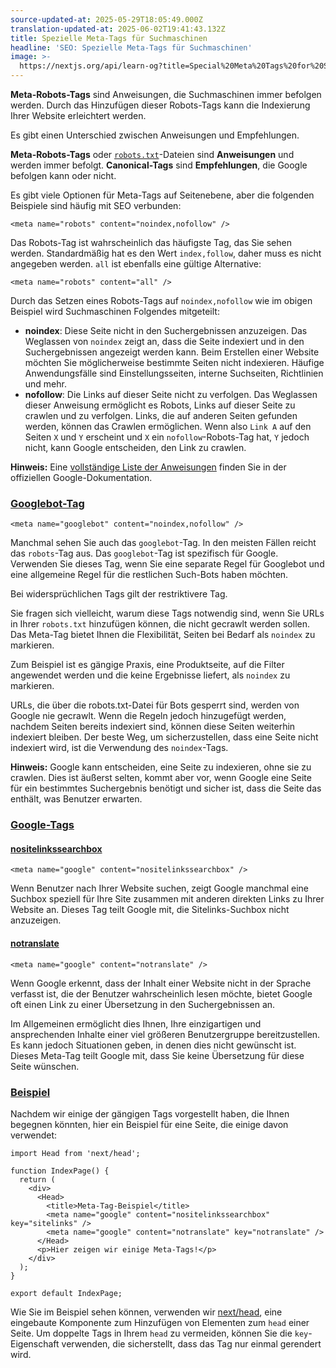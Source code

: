 ```yaml
---
source-updated-at: 2025-05-29T18:05:49.000Z
translation-updated-at: 2025-06-02T19:41:43.132Z
title: Spezielle Meta-Tags für Suchmaschinen
headline: 'SEO: Spezielle Meta-Tags für Suchmaschinen'
image: >-
  https://nextjs.org/api/learn-og?title=Special%20Meta%20Tags%20for%20Search%20Engines&amp;chapter=8
---
```


**Meta-Robots-Tags** sind Anweisungen, die Suchmaschinen immer befolgen werden. Durch das Hinzufügen dieser Robots-Tags kann die Indexierung Ihrer Website erleichtert werden.

Es gibt einen Unterschied zwischen Anweisungen und Empfehlungen.

**Meta-Robots-Tags** oder [`robots.txt`](/learn/seo/crawling-and-indexing/robots-txt)-Dateien sind **Anweisungen** und werden immer befolgt. **Canonical-Tags** sind **Empfehlungen**, die Google befolgen kann oder nicht.

Es gibt viele Optionen für Meta-Tags auf Seitenebene, aber die folgenden Beispiele sind häufig mit SEO verbunden:

```
<meta name="robots" content="noindex,nofollow" />
```

Das Robots-Tag ist wahrscheinlich das häufigste Tag, das Sie sehen werden. Standardmäßig hat es den Wert `index,follow`, daher muss es nicht angegeben werden. `all` ist ebenfalls eine gültige Alternative:

```
<meta name="robots" content="all" />
```

Durch das Setzen eines Robots-Tags auf `noindex,nofollow` wie im obigen Beispiel wird Suchmaschinen Folgendes mitgeteilt:

*   **noindex**: Diese Seite nicht in den Suchergebnissen anzuzeigen. Das Weglassen von `noindex` zeigt an, dass die Seite indexiert und in den Suchergebnissen angezeigt werden kann. Beim Erstellen einer Website möchten Sie möglicherweise bestimmte Seiten nicht indexieren. Häufige Anwendungsfälle sind Einstellungsseiten, interne Suchseiten, Richtlinien und mehr.
*   **nofollow**: Die Links auf dieser Seite nicht zu verfolgen. Das Weglassen dieser Anweisung ermöglicht es Robots, Links auf dieser Seite zu crawlen und zu verfolgen. Links, die auf anderen Seiten gefunden werden, können das Crawlen ermöglichen. Wenn also `Link A` auf den Seiten `X` und `Y` erscheint und `X` ein `nofollow`-Robots-Tag hat, `Y` jedoch nicht, kann Google entscheiden, den Link zu crawlen.

**Hinweis:** Eine [vollständige Liste der Anweisungen](https://developers.google.com/search/docs/advanced/robots/robots_meta_tag#directives) finden Sie in der offiziellen Google-Dokumentation.

### [Googlebot-Tag](#googlebot-tag)

```
<meta name="googlebot" content="noindex,nofollow" />
```

Manchmal sehen Sie auch das `googlebot`-Tag. In den meisten Fällen reicht das `robots`-Tag aus. Das `googlebot`-Tag ist spezifisch für Google. Verwenden Sie dieses Tag, wenn Sie eine separate Regel für Googlebot und eine allgemeine Regel für die restlichen Such-Bots haben möchten.

Bei widersprüchlichen Tags gilt der restriktivere Tag.

Sie fragen sich vielleicht, warum diese Tags notwendig sind, wenn Sie URLs in Ihrer `robots.txt` hinzufügen können, die nicht gecrawlt werden sollen. Das Meta-Tag bietet Ihnen die Flexibilität, Seiten bei Bedarf als `noindex` zu markieren.

Zum Beispiel ist es gängige Praxis, eine Produktseite, auf die Filter angewendet werden und die keine Ergebnisse liefert, als `noindex` zu markieren.

URLs, die über die robots.txt-Datei für Bots gesperrt sind, werden von Google nie gecrawlt. Wenn die Regeln jedoch hinzugefügt werden, nachdem Seiten bereits indexiert sind, können diese Seiten weiterhin indexiert bleiben. Der beste Weg, um sicherzustellen, dass eine Seite nicht indexiert wird, ist die Verwendung des `noindex`-Tags.

**Hinweis:** Google kann entscheiden, eine Seite zu indexieren, ohne sie zu crawlen. Dies ist äußerst selten, kommt aber vor, wenn Google eine Seite für ein bestimmtes Suchergebnis benötigt und sicher ist, dass die Seite das enthält, was Benutzer erwarten.

### [Google-Tags](#google-tags)

#### [nositelinkssearchbox](#nositelinkssearchbox)

```
<meta name="google" content="nositelinkssearchbox" />
```

Wenn Benutzer nach Ihrer Website suchen, zeigt Google manchmal eine Suchbox speziell für Ihre Site zusammen mit anderen direkten Links zu Ihrer Website an. Dieses Tag teilt Google mit, die Sitelinks-Suchbox nicht anzuzeigen.

#### [notranslate](#notranslate)

```
<meta name="google" content="notranslate" />
```

Wenn Google erkennt, dass der Inhalt einer Website nicht in der Sprache verfasst ist, die der Benutzer wahrscheinlich lesen möchte, bietet Google oft einen Link zu einer Übersetzung in den Suchergebnissen an.

Im Allgemeinen ermöglicht dies Ihnen, Ihre einzigartigen und ansprechenden Inhalte einer viel größeren Benutzergruppe bereitzustellen. Es kann jedoch Situationen geben, in denen dies nicht gewünscht ist. Dieses Meta-Tag teilt Google mit, dass Sie keine Übersetzung für diese Seite wünschen.

### [Beispiel](#example)

Nachdem wir einige der gängigen Tags vorgestellt haben, die Ihnen begegnen könnten, hier ein Beispiel für eine Seite, die einige davon verwendet:

```
import Head from 'next/head';
 
function IndexPage() {
  return (
    <div>
      <Head>
        <title>Meta-Tag-Beispiel</title>
        <meta name="google" content="nositelinkssearchbox" key="sitelinks" />
        <meta name="google" content="notranslate" key="notranslate" />
      </Head>
      <p>Hier zeigen wir einige Meta-Tags!</p>
    </div>
  );
}
 
export default IndexPage;
```

Wie Sie im Beispiel sehen können, verwenden wir [next/head](https://nextjs.org/docs/api-reference/next/head), eine eingebaute Komponente zum Hinzufügen von Elementen zum `head` einer Seite. Um doppelte Tags in Ihrem `head` zu vermeiden, können Sie die `key`-Eigenschaft verwenden, die sicherstellt, dass das Tag nur einmal gerendert wird.